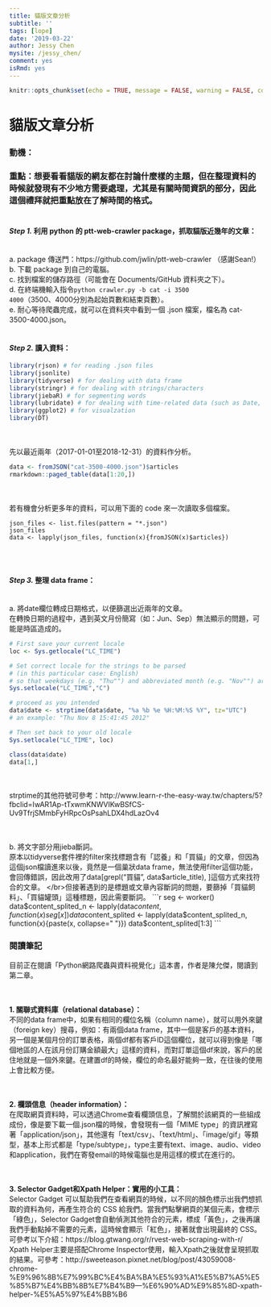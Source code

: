 ```yaml
---
title: 貓版文章分析
subtitle: ''
tags: [lope]
date: '2019-03-22'
author: Jessy Chen
mysite: /jessy_chen/
comment: yes
isRmd: yes
---
```


```r
knitr::opts_chunk$set(echo = TRUE, message = FALSE, warning = FALSE, comment = "#>")
```

# <b>貓版文章分析</b>
### 動機：
### 重點：想要看看貓版的網友都在討論什麼樣的主題，但在整理資料的時候就發現有不少地方需要處理，尤其是有關時間資訊的部分，因此這個禮拜就把重點放在<b>了解時間的格式</b>。</br></br>


#### <b><i>Step 1.</i> 利用 python 的 ptt-web-crawler package，抓取貓版近幾年的文章：</b>
</br>a. package 傳送門：https://github.com/jwlin/ptt-web-crawler
（感謝Sean!）
</br>b. 下載 package 到自己的電腦。
</br>c. 找到檔案的儲存路徑（可能會在 Documents/GitHub 資料夾之下）。
</br>d. 在終端機輸入指令<code>python crawler.py -b cat -i 3500 4000</code>（3500、4000分別為起始頁數和結束頁數）。
</br>e. 耐心等待爬蟲完成，就可以在資料夾中看到一個 .json 檔案，檔名為 cat-3500-4000.json。</br></br>


#### <b><i>Step 2.</i> 讀入資料：</b>
```r
library(rjson) # for reading .json files
library(jsonlite)
library(tidyverse) # for dealing with data frame
library(stringr) # for dealing with strings/characters
library(jiebaR) # for segmenting words
library(lubridate) # for dealing with time-related data (such as Date, POSIXct, and POSIXlt)
library(ggplot2) # for visualzation
library(DT)
```

</br></br>先以最近兩年（2017-01-01至2018-12-31）的資料作分析。
```r
data <- fromJSON("cat-3500-4000.json")$articles
rmarkdown::paged_table(data[1:20,])
```

</br></br>若有機會分析更多年的資料，可以用下面的 code 來一次讀取多個檔案。
```
json_files <- list.files(pattern = "*.json")
json_files
data <- lapply(json_files, function(x){fromJSON(x)$articles})
```
 </br></br>

#### <b><i>Step 3.</i> 整理 data frame：</b>
</br>a. 將date欄位轉成日期格式，以便篩選出近兩年的文章。
</br>在轉換日期的過程中，遇到英文月份簡寫（如：Jun、Sep）無法顯示的問題，可能是時區造成的。
```r
# First save your current locale
loc <- Sys.getlocale("LC_TIME")

# Set correct locale for the strings to be parsed
# (in this particular case: English)
# so that weekdays (e.g. "Thu"") and abbreviated month (e.g. "Nov"") are recognized
Sys.setlocale("LC_TIME","C") 

# proceed as you intended
data$date <- strptime(data$date, "%a %b %e %H:%M:%S %Y", tz="UTC")
# an example: "Thu Nov 8 15:41:45 2012"

# Then set back to your old locale
Sys.setlocale("LC_TIME", loc) 

class(data$date)
data[1,]
```

</br></br>strptime的其他符號可參考：http://www.learn-r-the-easy-way.tw/chapters/5?fbclid=IwAR1Ap-tTxwmKNWVIKwBSfCS-Uv9TfrjSMmbFyHRpcOsPsahLDX4hdLazOv4

</br></br>b. 將文字部分用jieba斷詞。
</br>原本以tidyverse套件裡的filter來找標題含有「認養」和「買貓」的文章，但因為這個json檔讀進來以後，竟然是一個巢狀data frame，無法使用filter這個功能，會回傳錯誤，因此改用了data[grepl("買貓", data$article_title), ]這個方式來找符合的文章。
</br>但接著遇到的是標題或文章內容斷詞的問題，要篩掉「買貓飼料」、「買貓罐頭」這種標題，因此需要斷詞。
```r
seg <- worker()
data$content_splited_n <- lapply(data$content, function(x){seg[x]})
data$content_splited <- lapply(data$content_splited_n, function(x){paste(x, collapse=" ")})
data$content_splited[1:3]
```



### 閱讀筆記
目前正在閱讀「Python網路爬蟲與資料視覺化」這本書，作者是陳允傑，閱讀到第二章。

</br></br><b>1. 關聯式資料庫（relational database）：</b>
</br>不同的data frame中，如果有相同的欄位名稱（column name），就可以用外來鍵（foreign key）搜尋，例如：有兩個data frame，其中一個是客戶的基本資料，另一個是某個月份的訂單表格，兩個df都有客戶ID這個欄位，就可以得到像是「哪個地區的人在該月份訂購金額最大」這樣的資料，而對訂單這個df來說，客戶的居住地就是一個外來鍵。在建置df的時候，欄位的命名最好能夠一致，在往後的使用上會比較方便。

</br></br><b>2. 欄頭信息（header information）：</b>
</br>在爬取網頁資料時，可以透過Chrome查看欄頭信息，了解關於該網頁的一些組成成份，像是要下載一個.json檔的時候，會發現有一個「MIME type」的資訊裡寫著「application/json」，其他還有「text/csv」、「text/html」、「image/gif」等類型，基本上形式都是「type/subtype」，type主要有text、image、audio、video和application，我們在寄發email的時候電腦也是用這樣的模式在進行的。

</br></br><b>3. Selector Gadget和Xpath Helper：實用的小工具：</b>
</br>Selector Gadget 可以幫助我們在查看網頁的時候，以不同的顏色標示出我們想抓取的資料為何，再產生符合的 CSS 給我們。當我們點擊網頁的某個元素，會標示「綠色」，Selector Gadget會自動偵測其他符合的元素，標成「黃色」，之後再讓我們手動點掉不需要的元素，這時候會顯示「紅色」，接著就會出現最終的 CSS。可參考以下介紹：https://blog.gtwang.org/r/rvest-web-scraping-with-r/
</br>Xpath Helper主要是搭配Chrome Inspector使用，輸入Xpath之後就會呈現抓取的結果。可參考：http://sweeteason.pixnet.net/blog/post/43059008-chrome-%E9%96%8B%E7%99%BC%E4%BA%BA%E5%93%A1%E5%B7%A5%E5%85%B7%E4%BB%8B%E7%B4%B9---%E6%90%AD%E9%85%8D-xpath-helper-%E5%A5%97%E4%BB%B6
